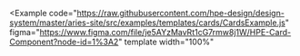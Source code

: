 

<Example
  code="https://raw.githubusercontent.com/hpe-design/design-system/master/aries-site/src/examples/templates/cards/CardsExample.js"
  figma="https://www.figma.com/file/je5AYzMavRt1cG7rmw8j1W/HPE-Card-Component?node-id=1%3A2"
  template
  width="100%"
>
  <CardsExample />
</Example>
